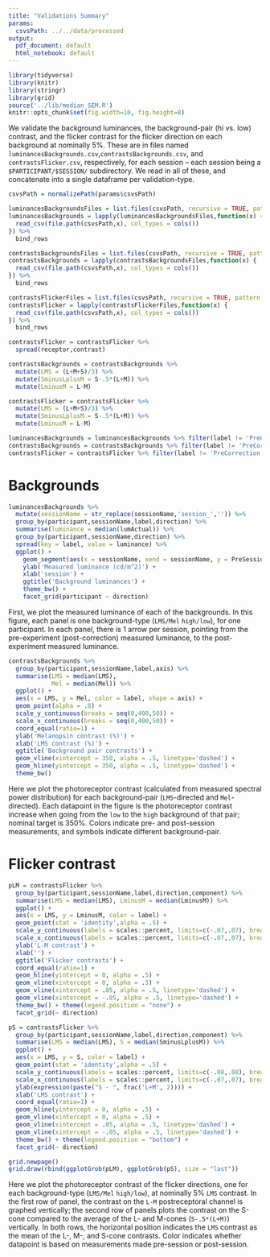```yaml
---
title: "Validations Summary"
params:
  csvsPath: ../../data/processed
output:
  pdf_document: default
  html_notebook: default
---
```

```r
library(tidyverse)
library(knitr)
library(stringr)
library(grid)
source('../lib/median_SEM.R')
knitr::opts_chunk$set(fig.width=10, fig.height=8) 
```

We validate the background luminances, the background-pair (hi vs. low) contrast, and the flicker contrast for the flicker direction on each background at nominally 5%. These are in files named `luminancesBackgrounds.csv`,`contrastsBackgrounds.csv`, and `contrastsFlicker.csv`, respectively, for each session -- each session being a `$PARTICIPANT/$SESSION/` subdirectory. We read in all of these, and concatenate into a single dataframe per validation-type.
```r
csvsPath = normalizePath(params$csvsPath)

luminancesBackgroundsFiles = list.files(csvsPath, recursive = TRUE, pattern = 'luminancesBackgrounds\\.csv')
luminancesBackgrounds = lapply(luminancesBackgroundsFiles,function(x) {
  read_csv(file.path(csvsPath,x), col_types = cols())
}) %>%
  bind_rows

contrastsBackgroundsFiles = list.files(csvsPath, recursive = TRUE, pattern = 'contrastsBackgrounds\\.csv')
contrastsBackgrounds = lapply(contrastsBackgroundsFiles,function(x) {
  read_csv(file.path(csvsPath,x), col_types = cols())
}) %>%
  bind_rows

contrastsFlickerFiles = list.files(csvsPath, recursive = TRUE, pattern = 'contrastsFlicker\\.csv')
contrastsFlicker = lapply(contrastsFlickerFiles,function(x) {
  read_csv(file.path(csvsPath,x), col_types = cols())
}) %>%
  bind_rows

contrastsFlicker = contrastsFlicker %>%
  spread(receptor,contrast)
```
```r
contrastsBackgrounds = contrastsBackgrounds %>%
  mutate(LMS = (L+M+S)/3) %>%
  mutate(SminusLplusM = S-.5*(L+M)) %>%
  mutate(LminusM = L-M)

contrastsFlicker = contrastsFlicker %>%
  mutate(LMS = (L+M+S)/3) %>%
  mutate(SminusLplusM = S-.5*(L+M)) %>%
  mutate(LminusM = L-M)
```
```r
luminancesBackgrounds = luminancesBackgrounds %>% filter(label != 'PreCorrection') %>% mutate(label = str_replace(label,'PostCorrection','PreSession'))
contrastsBackgrounds = contrastsBackgrounds %>% filter(label != 'PreCorrection') %>% mutate(label = str_replace(label,'PostCorrection','PreSession'))
contrastsFlicker = contrastsFlicker %>% filter(label != 'PreCorrection') %>% mutate(label = str_replace(label,'PostCorrection','PreSession')) %>% mutate(direction = str_replace(direction,'FlickerDirection_',''))
```

# Backgrounds
```r
luminancesBackgrounds %>% 
  mutate(sessionName = str_replace(sessionName,'session_','')) %>%
  group_by(participant,sessionName,label,direction) %>%
  summarise(luminance = median(lumActual)) %>%
  group_by(participant,sessionName,direction) %>%
  spread(key = label, value = luminance) %>%
  ggplot() +
    geom_segment(aes(x = sessionName, xend = sessionName, y = PreSession, yend = PostSession), arrow = arrow(length = unit(0.03, "npc"))) +
    ylab('Measured luminance (cd/m^2)') +
    xlab('session') +
    ggtitle('Background luminances') +
    theme_bw() +
    facet_grid(participant ~ direction)
```
First, we plot the measured luminance of each of the backgrounds. In this figure, each panel is one background-type (`LMS/Mel` `high/low`), for one participant. In each panel, there is 1 arrow per session, pointing from the pre-experiment (post-correction) measured luminance, to the post-experiment measured luminance.

```r
contrastsBackgrounds %>%
  group_by(participant,sessionName,label,axis) %>%
  summarise(LMS = median(LMS),
            Mel = median(Mel)) %>%
  ggplot() +
  aes(x = LMS, y = Mel, color = label, shape = axis) +
  geom_point(alpha = .8) +
  scale_y_continuous(breaks = seq(0,400,50)) +
  scale_x_continuous(breaks = seq(0,400,50)) +
  coord_equal(ratio=1) +  
  ylab('Melanopsin contrast (%)') +
  xlab('LMS contrast (%)') +  
  ggtitle('Background pair contrasts') +
  geom_vline(xintercept = 350, alpha = .5, linetype='dashed') +
  geom_hline(yintercept = 350, alpha = .5, linetype='dashed') +
  theme_bw()
```

Here we plot the photoreceptor contrast (calculated from measured spectral power distribution) for each background-pair (`LMS`-directed and `Mel`-directed). Each datapoint in the figure is the photoreceptor contrast increase when going from the `low` to the `high` background of that pair; nominal target is 350%. Colors indicate pre- and post-session measurements, and symbols indicate different background-pair.
\pagebreak

# Flicker contrast
```r
pLM = contrastsFlicker %>%
  group_by(participant,sessionName,label,direction,component) %>%
  summarise(LMS = median(LMS), LminusM = median(LminusM)) %>%
  ggplot() +
  aes(x = LMS, y = LminusM, color = label) +
  geom_point(stat = 'identity',alpha = .5) +
  scale_y_continuous(labels = scales::percent, limits=c(-.07,.07), breaks = seq(-.07,.07,.02)) +
  scale_x_continuous(labels = scales::percent, limits=c(-.07,.07), breaks = seq(-.07,.07,.02)) +
  ylab('L-M contrast') +
  xlab('') +
  ggtitle('Flicker contrasts') +
  coord_equal(ratio=1) +
  geom_hline(yintercept = 0, alpha = .5) +
  geom_vline(xintercept = 0, alpha = .5) +
  geom_vline(xintercept = .05, alpha = .5, linetype='dashed') +
  geom_vline(xintercept = -.05, alpha = .5, linetype='dashed') +
  theme_bw() + theme(legend.position = "none") +
  facet_grid(~ direction)
```
```r
pS = contrastsFlicker %>%
  group_by(participant,sessionName,label,direction,component) %>%
  summarise(LMS = median(LMS), S = median(SminusLplusM)) %>%
  ggplot() +
  aes(x = LMS, y = S, color = label) +
  geom_point(stat = 'identity',alpha = .5) +
  scale_y_continuous(labels = scales::percent, limits=c(-.08,.08), breaks = seq(-.09,.09,.02)) +
  scale_x_continuous(labels = scales::percent, limits=c(-.07,.07), breaks = seq(-.07,.07,.02)) +
  ylab(expression(paste("S - ", frac('L+M', 2)))) +
  xlab('LMS contrast') +
  coord_equal(ratio=1) +
  geom_hline(yintercept = 0, alpha = .5) +
  geom_vline(xintercept = 0, alpha = .5) +
  geom_vline(xintercept = .05, alpha = .5, linetype='dashed') +
  geom_vline(xintercept = -.05, alpha = .5, linetype='dashed') +
  theme_bw() + theme(legend.position = "bottom") +
  facet_grid(~ direction)
```
```r
grid.newpage()
grid.draw(rbind(ggplotGrob(pLM), ggplotGrob(pS), size = "last"))
```

Here we plot the photoreceptor contrast of the flicker directions, one for each background-type (`LMS/Mel` `high/low`), at nominally 5% `LMS` contrast. In the first row of panel, the contrast on the `L-M` postreceptoral channel is graphed vertically; the second row of panels plots the contrast on the S-cone compared to the average of the L- and M-cones (`S-.5*(L+M)`) vertically. In both rows, the horizontal position indicates the `LMS` contrast as the mean of the L-, M-, and S-cone contrasts. Color indicates whether datapoint is based on measurements made pre-session or post-session.